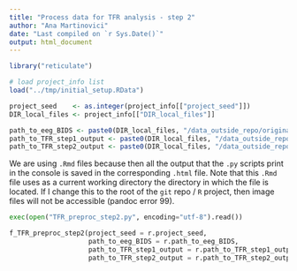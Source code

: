 ```yaml
---
title: "Process data for TFR analysis - step 2"
author: "Ana Martinovici"
date: "Last compiled on `r Sys.Date()`"
output: html_document
---
```


```r

library("reticulate")

# load project_info list
load("../tmp/initial_setup.RData")

project_seed    <- as.integer(project_info[["project_seed"]])
DIR_local_files <- project_info[["DIR_local_files"]]

path_to_eeg_BIDS <- paste0(DIR_local_files, "/data_outside_repo/original_data/eeg_BIDS/")
path_to_TFR_step1_output <- paste0(DIR_local_files, "/data_outside_repo/processed_data/TFR/step1/")
path_to_TFR_step2_output <- paste0(DIR_local_files, "/data_outside_repo/processed_data/TFR/step2/")

```

We are using `.Rmd` files because then all the output that the `.py` scripts print in the console is saved in the corresponding `.html` file. Note that this `.Rmd` file uses as a current working directory the directory in which the file is located. If I change this to the root of the `git` repo / `R` project, then image files will not be accessible (pandoc error 99).

```python
exec(open("TFR_preproc_step2.py", encoding="utf-8").read())

f_TFR_preproc_step2(project_seed = r.project_seed, 
                    path_to_eeg_BIDS = r.path_to_eeg_BIDS,
                    path_to_TFR_step1_output = r.path_to_TFR_step1_output, 
                    path_to_TFR_step2_output = r.path_to_TFR_step2_output)

```
